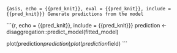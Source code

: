 ```{asis, echo = {{pred_knit}}, eval = {{pred_knit}}, include = {{pred_knit}}}
Generate predictions from the model
```

```{r, echo = {{pred_knit}}, include = {{pred_knit}}}
prediction <- disaggregation::predict_model(fitted_model)

plot(prediction$prediction)
plot(prediction$field)
```
